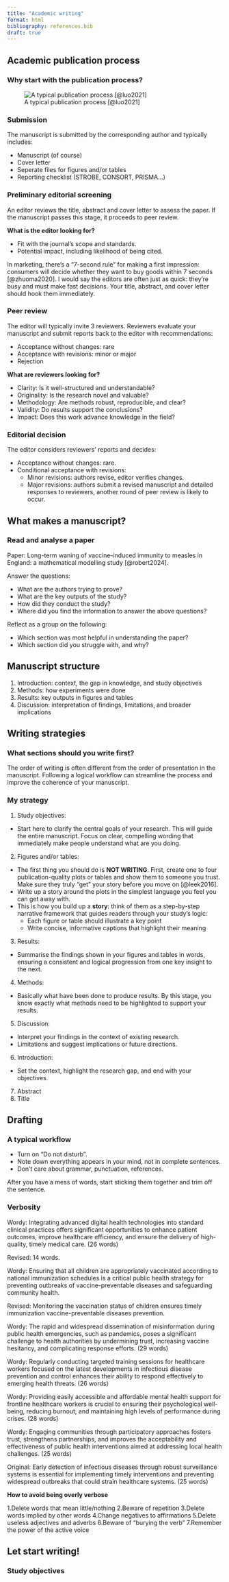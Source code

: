 ```yaml
---
title: "Academic writing"
format: html
bibliography: references.bib
draft: true
---
```


## Academic publication process

### Why start with the publication process?



![A typical publication process [@luo2021]](peer-review.svg)

### Submission

The manuscript is submitted by the corresponding author and typically includes:

-   Manuscript (of course)
-   Cover letter
-   Seperate files for figures and/or tables
-   Reporting checklist (STROBE, CONSORT, PRISMA...)

### Preliminary editorial screening

An editor reviews the title, abstract and cover letter to assess the paper. If the manuscript passes this stage, it proceeds to peer review.

**What is the editor looking for?**

-   Fit with the journal’s scope and standards.
-   Potential impact, including likelihood of being cited.

In marketing, there’s a "7-second rule" for making a first impression: consumers will decide whether they want to buy goods within 7 seconds [@zhuoma2020]. I would say the editors are often just as quick: they're busy and must make fast decisions. Your title, abstract, and cover letter should hook them immediately.

### Peer review

The editor will typically invite 3 reviewers. Reviewers evaluate your manuscript and submit reports back to the editor with recommendations:

-   Acceptance without changes: rare
-   Acceptance with revisions: minor or major
-   Rejection

**What are reviewers looking for?**

-   Clarity: Is it well-structured and understandable?
-   Originality: Is the research novel and valuable?
-   Methodology: Are methods robust, reproducible, and clear?
-   Validity: Do results support the conclusions?
-   Impact: Does this work advance knowledge in the field?

### Editorial decision

The editor considers reviewers' reports and decides:

-   Acceptance without changes: rare.
-   Conditional acceptance with revisions:
    -   Minor revisions: authors revise, editor verifies changes.
    -   Major revisions: authors submit a revised manuscript and detailed responses to reviewers, another round of peer review is likely to occur.

## What makes a manuscript?

### Read and analyse a paper

Paper: Long-term waning of vaccine-induced immunity to measles in England: a mathematical modelling study [@robert2024].

Answer the questions:

-   What are the authors trying to prove?
-   What are the key outputs of the study?
-   How did they conduct the study?
-   Where did you find the information to answer the above questions?

Reflect as a group on the following:

-   Which section was most helpful in understanding the paper?
-   Which section did you struggle with, and why?

## Manuscript structure

1.  Introduction: context, the gap in knowledge, and study objectives
2.  Methods: how experiments were done
3.  Results: key outputs in figures and tables
4.  Discussion: interpretation of findings, limitations, and broader implications

## Writing strategies

### What sections should you write first?

The order of writing is often different from the order of presentation in the manuscript. Following a logical workflow can streamline the process and improve the coherence of your manuscript.

### My strategy

1.  Study objectives:

-   Start here to clarify the central goals of your research. This will guide the entire manuscript. Focus on clear, compelling wording that immediately make people understand what are you doing.

2.  Figures and/or tables:

-   The first thing you should do is **NOT WRITING**. First, create one to four publication-quality plots or tables and show them to someone you trust. Make sure they truly "get" your story before you move on [@leek2016].
-   Write up a story around the plots in the simplest language you feel you can get away with.
-   This is how you build up a **story**: think of them as a step-by-step narrative framework that guides readers through your study's logic:
    -   Each figure or table should illustrate a key point
    -   Write concise, informative captions that highlight their meaning

3.  Results:

-   Summarise the findings shown in your figures and tables in words, ensuring a consistent and logical progression from one key insight to the next.

4.  Methods:

-   Basically what have been done to produce results. By this stage, you know exactly what methods need to be highlighted to support your results.

5.  Discussion:

-   Interpret your findings in the context of existing research.
-   Limitations and suggest implications or future directions.

6.  Introduction:

-   Set the context, highlight the research gap, and end with your objectives.

7.  Abstract
8.  Title

## Drafting

### A typical workflow

-   Turn on "Do not disturb".
-   Note down everything appears in your mind, not in complete sentences.
-   Don't care about grammar, punctuation, references.

After you have a mess of words, start sticking them together and trim off the sentence.

### Verbosity

Wordy: Integrating advanced digital health technologies into standard clinical practices offers significant opportunities to enhance patient outcomes, improve healthcare efficiency, and ensure the delivery of high-quality, timely medical care. (26 words)

Revised: 14 words.

Wordy: Ensuring that all children are appropriately vaccinated according to national immunization schedules is a critical public health strategy for preventing outbreaks of vaccine-preventable diseases and safeguarding community health.

Revised: Monitoring the vaccination status of children ensures timely immunization vaccine-preventable diseases prevention.

Wordy: The rapid and widespread dissemination of misinformation during public health emergencies, such as pandemics, poses a significant challenge to health authorities by undermining trust, increasing vaccine hesitancy, and complicating response efforts. (29 words)

Wordy: Regularly conducting targeted training sessions for healthcare workers focused on the latest developments in infectious disease prevention and control enhances their ability to respond effectively to emerging health threats. (26 words)

Wordy: Providing easily accessible and affordable mental health support for frontline healthcare workers is crucial to ensuring their psychological well-being, reducing burnout, and maintaining high levels of performance during crises. (28 words)

Wordy: Engaging communities through participatory approaches fosters trust, strengthens partnerships, and improves the acceptability and effectiveness of public health interventions aimed at addressing local health challenges. (25 words)

Original: Early detection of infectious diseases through robust surveillance systems is essential for implementing timely interventions and preventing widespread outbreaks that could strain healthcare systems. (25 words)

**How to avoid being overly verbose**

1.Delete words that mean little/nothing 2.Beware of repetition 3.Delete words implied by other words 4.Change negatives to affirmations 5.Delete useless adjectives and adverbs 6.Beware of “burying the verb” 7.Remember the power of the active voice

## Let start writing!

### Study objectives
